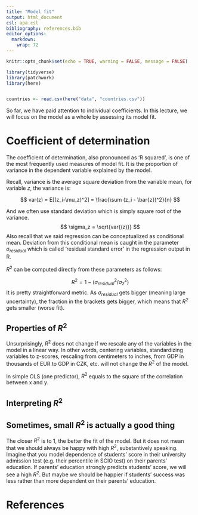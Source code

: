```yaml
---
title: "Model fit"
output: html_document
csl: apa.csl
bibliography: references.bib
editor_options: 
  markdown: 
    wrap: 72
---
```


```r
knitr::opts_chunk$set(echo = TRUE, warning = FALSE, message = FALSE)

```

```r
library(tidyverse)
library(patchwork)
library(here)


countries <- read.csv(here("data", "countries.csv"))
```

So far, we have paid attention to individual coefficients. In this lecture, we will focus on the model as a whole by assessing its model fit. 

# Coefficient of determination

The coefficient of determination, also pronounced as 'R squared', is one of the most frequently used measures of model fit. It is the proportion of variance in the dependent variable explained by the model. 

Recall, variance is the average square deviation from the variable mean, for variable $z$, the variance is:

$$
var(z) = E[(z_i-\mu_z)^2] = \frac{\sum (z_i - \bar{z})^2}{n}
$$

And we often use standard deviation which is simply square root of the variance. 
$$
\sigma_z = \sqrt{var{(z)}}
$$
Also recall that we said regression can be conceptualized as conditional mean. Deviation from this conditional mean is caught in the parameter $\sigma_{residual}$ which is called 'residual standard error' in the regression output in R. 

$R^2$ can be computed directly from these parameters as follows:

$$
R^2 = 1 - (\sigma_{residual}^2 / \sigma_z^2)
$$
It is pretty straightforward metric. As $\sigma_{residual}$ gets bigger (meaning large uncertainty), the fraction in the brackets gets bigger, which means that $R^2$ gets smaller (worse fit).   

## Properties of $R^2$

Unsurprisingly, $R^2$ does not change if we rescale any of the variables in the model in a linear way. In other words, centering variables, standardizing variables to z-scores, rescaling from centimeters to inches, from GDP in thousands of EUR to GDP in CZK, etc. will not change the $R^2$ of the model. 

In simple OLS (one predictor), $R^2$ equals to the square of the correlation between x and y. 

## Interpreting $R^2$

 

## Sometimes, small $R^2$ is actually a good thing

The closer $R^2$ is to 1, the better the fit of the model. But it does not mean that we should always be happy with high $R^2$, substantively speaking. Imagine that you model dependence of students' score in their university admission test (e.g. their percentile in SCIO test) on their parents' education. If parents' education strongly predicts students' score, we will see a high $R^2$. But maybe we should be happier if students' success was less rather than more dependent on their parents' education.  

# References
